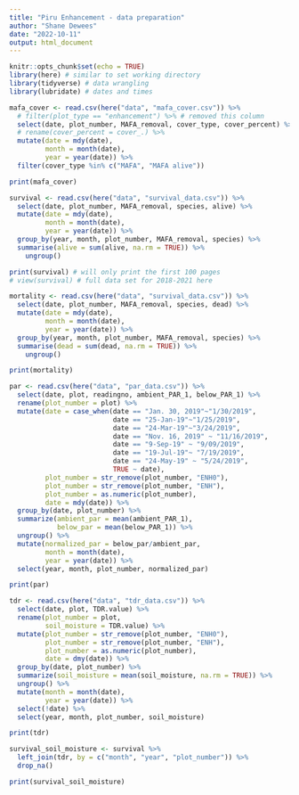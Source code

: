 ```yaml
---
title: "Piru Enhancement - data preparation"
author: "Shane Dewees"
date: "2022-10-11"
output: html_document
---
```


```r
knitr::opts_chunk$set(echo = TRUE)
library(here) # similar to set working directory
library(tidyverse) # data wrangling
library(lubridate) # dates and times
```

```r
mafa_cover <- read.csv(here("data", "mafa_cover.csv")) %>%
  # filter(plot_type == "enhancement") %>% # removed this column
  select(date, plot_number, MAFA_removal, cover_type, cover_percent) %>% 
  # rename(cover_percent = cover_.) %>% 
  mutate(date = mdy(date),
         month = month(date),
         year = year(date)) %>% 
  filter(cover_type %in% c("MAFA", "MAFA alive")) 

print(mafa_cover)
```

```r
survival <- read.csv(here("data", "survival_data.csv")) %>% 
  select(date, plot_number, MAFA_removal, species, alive) %>% 
  mutate(date = mdy(date),
         month = month(date),
         year = year(date)) %>% 
  group_by(year, month, plot_number, MAFA_removal, species) %>% 
  summarise(alive = sum(alive, na.rm = TRUE)) %>% 
    ungroup()

print(survival) # will only print the first 100 pages
# view(survival) # full data set for 2018-2021 here
```

```r
mortality <- read.csv(here("data", "survival_data.csv")) %>% 
  select(date, plot_number, MAFA_removal, species, dead) %>% 
  mutate(date = mdy(date),
         month = month(date),
         year = year(date)) %>% 
  group_by(year, month, plot_number, MAFA_removal, species) %>% 
  summarise(dead = sum(dead, na.rm = TRUE)) %>% 
    ungroup()

print(mortality)

```

```r
par <- read.csv(here("data", "par_data.csv")) %>% 
  select(date, plot, readingno, ambient_PAR_1, below_PAR_1) %>% 
  rename(plot_number = plot) %>% 
  mutate(date = case_when(date == "Jan. 30, 2019"~"1/30/2019",
                          date == "25-Jan-19"~"1/25/2019",
                          date == "24-Mar-19"~"3/24/2019",
                          date == "Nov. 16, 2019" ~ "11/16/2019",
                          date == "9-Sep-19" ~ "9/09/2019",
                          date == "19-Jul-19"~ "7/19/2019",
                          date == "24-May-19" ~ "5/24/2019",
                          TRUE ~ date),
         plot_number = str_remove(plot_number, "ENH0"),
         plot_number = str_remove(plot_number, "ENH"),
         plot_number = as.numeric(plot_number),
         date = mdy(date)) %>% 
  group_by(date, plot_number) %>% 
  summarize(ambient_par = mean(ambient_PAR_1),
            below_par = mean(below_PAR_1)) %>% 
  ungroup() %>% 
  mutate(normalized_par = below_par/ambient_par,
         month = month(date),
         year = year(date)) %>% 
  select(year, month, plot_number, normalized_par)

print(par)
```

```r
tdr <- read.csv(here("data", "tdr_data.csv")) %>% 
  select(date, plot, TDR.value) %>% 
  rename(plot_number = plot,
         soil_moisture = TDR.value) %>% 
  mutate(plot_number = str_remove(plot_number, "ENH0"),
         plot_number = str_remove(plot_number, "ENH"),
         plot_number = as.numeric(plot_number),
         date = dmy(date)) %>% 
  group_by(date, plot_number) %>% 
  summarize(soil_moisture = mean(soil_moisture, na.rm = TRUE)) %>% 
  ungroup() %>% 
  mutate(month = month(date),
         year = year(date)) %>% 
  select(!date) %>% 
  select(year, month, plot_number, soil_moisture)

print(tdr)
```

```r
survival_soil_moisture <- survival %>% 
  left_join(tdr, by = c("month", "year", "plot_number")) %>% 
  drop_na()

print(survival_soil_moisture)
```

